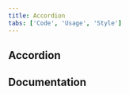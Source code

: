 ```yaml
---
title: Accordion
tabs: ['Code', 'Usage', 'Style']
---
```


## Accordion

<ComponentCode
  name="Accordion"
  component="accordion"
  variation="accordion"
  hasReactVersion="accordion--default"
  hasVueVersion="accordion--default"
  hasAngularVersion="?path=/story/accordion--basic"
  codepen="WWrNvp"></ComponentCode>

## Documentation

<ComponentDocs component="accordion"></ComponentDocs>
